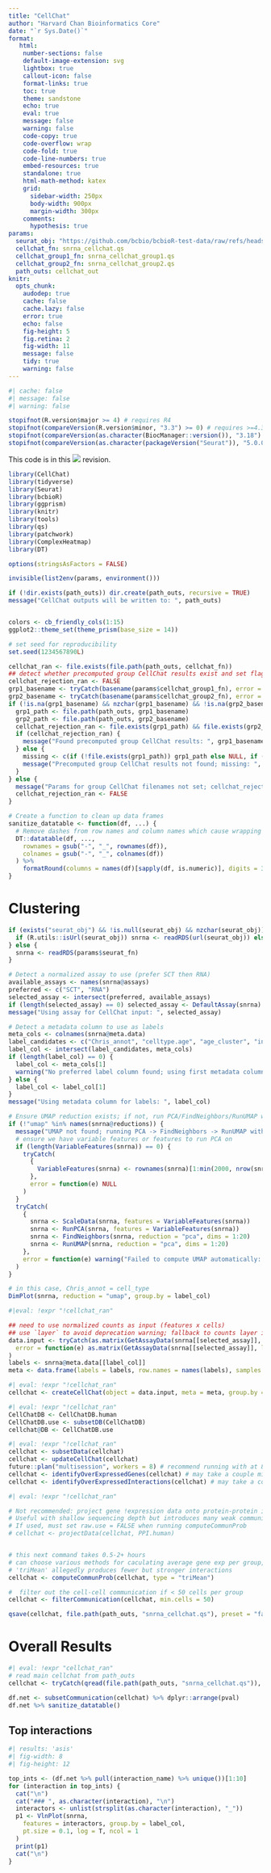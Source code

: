 ```yaml
---
title: "CellChat"
author: "Harvard Chan Bioinformatics Core"
date: "`r Sys.Date()`"
format:
   html:
    number-sections: false
    default-image-extension: svg
    lightbox: true
    callout-icon: false
    format-links: true
    toc: true
    theme: sandstone
    echo: true
    eval: true
    message: false
    warning: false
    code-copy: true
    code-overflow: wrap
    code-fold: true
    code-line-numbers: true
    embed-resources: true
    standalone: true
    html-math-method: katex
    grid:
      sidebar-width: 250px
      body-width: 900px
      margin-width: 300px
    comments:
      hypothesis: true
params:
  seurat_obj: "https://github.com/bcbio/bcbioR-test-data/raw/refs/heads/main/singlecell/tiny.rds"
  cellchat_fn: snrna_cellchat.qs
  cellchat_group1_fn: snrna_cellchat_group1.qs
  cellchat_group2_fn: snrna_cellchat_group2.qs
  path_outs: cellchat_out
knitr:
  opts_chunk:
    audodep: true
    cache: false
    cache.lazy: false
    error: true
    echo: false
    fig-height: 5
    fig.retina: 2
    fig-width: 11
    message: false
    tidy: true
    warning: false
---
```


```r
#| cache: false
#| message: false
#| warning: false

stopifnot(R.version$major >= 4) # requires R4
stopifnot(compareVersion(R.version$minor, "3.3") >= 0) # requires >=4.3.3
stopifnot(compareVersion(as.character(BiocManager::version()), "3.18") >= 0)
stopifnot(compareVersion(as.character(packageVersion("Seurat")), "5.0.0") >= 0)
```

This code is in this ![](https://img.shields.io/badge/status-draft-grey) revision.


```r
library(CellChat)
library(tidyverse)
library(Seurat)
library(bcbioR)
library(ggprism)
library(knitr)
library(tools)
library(qs)
library(patchwork)
library(ComplexHeatmap)
library(DT)

options(stringsAsFactors = FALSE)

invisible(list2env(params, environment()))

if (!dir.exists(path_outs)) dir.create(path_outs, recursive = TRUE)
message("CellChat outputs will be written to: ", path_outs)


colors <- cb_friendly_cols(1:15)
ggplot2::theme_set(theme_prism(base_size = 14))

# set seed for reproducibility
set.seed(1234567890L)

cellchat_ran <- file.exists(file.path(path_outs, cellchat_fn))
## detect whether precomputed group CellChat results exist and set flag
cellchat_rejection_ran <- FALSE
grp1_basename <- tryCatch(basename(params$cellchat_group1_fn), error = function(e) NA_character_)
grp2_basename <- tryCatch(basename(params$cellchat_group2_fn), error = function(e) NA_character_)
if (!is.na(grp1_basename) && nzchar(grp1_basename) && !is.na(grp2_basename) && nzchar(grp2_basename)) {
  grp1_path <- file.path(path_outs, grp1_basename)
  grp2_path <- file.path(path_outs, grp2_basename)
  cellchat_rejection_ran <- file.exists(grp1_path) && file.exists(grp2_path)
  if (cellchat_rejection_ran) {
    message("Found precomputed group CellChat results: ", grp1_basename, ", ", grp2_basename)
  } else {
    missing <- c(if (!file.exists(grp1_path)) grp1_path else NULL, if (!file.exists(grp2_path)) grp2_path else NULL)
    message("Precomputed group CellChat results not found; missing: ", paste(missing, collapse = ", "))
  }
} else {
  message("Params for group CellChat filenames not set; cellchat_rejection_ran = FALSE")
  cellchat_rejection_ran <- FALSE
}
```

```r
# Create a function to clean up data frames
sanitize_datatable <- function(df, ...) {
  # Remove dashes from row names and column names which cause wrapping
  DT::datatable(df, ...,
    rownames = gsub("-", "_", rownames(df)),
    colnames = gsub("-", "_", colnames(df))
  ) %>%
    formatRound(columns = names(df)[sapply(df, is.numeric)], digits = 3)
}
```

# Clustering

```r
if (exists("seurat_obj") && !is.null(seurat_obj) && nzchar(seurat_obj)) {
  if (R.utils::isUrl(seurat_obj)) snrna <- readRDS(url(seurat_obj)) else snrna <- readRDS(seurat_obj)
} else {
  snrna <- readRDS(params$seurat_fn)
}

# Detect a normalized assay to use (prefer SCT then RNA)
available_assays <- names(snrna@assays)
preferred <- c("SCT", "RNA")
selected_assay <- intersect(preferred, available_assays)
if (length(selected_assay) == 0) selected_assay <- DefaultAssay(snrna) else selected_assay <- selected_assay[1]
message("Using assay for CellChat input: ", selected_assay)

# Detect a metadata column to use as labels
meta_cols <- colnames(snrna@meta.data)
label_candidates <- c("Chris_annot", "celltype.age", "age_cluster", "integrated_snn_res.0.4", "cell_type", "seurat_clusters", "orig.ident")
label_col <- intersect(label_candidates, meta_cols)
if (length(label_col) == 0) {
  label_col <- meta_cols[1]
  warning("No preferred label column found; using first metadata column: ", label_col)
} else {
  label_col <- label_col[1]
}
message("Using metadata column for labels: ", label_col)

# Ensure UMAP reduction exists; if not, run PCA/FindNeighbors/RunUMAP with defaults
if (!"umap" %in% names(snrna@reductions)) {
  message("UMAP not found; running PCA -> FindNeighbors -> RunUMAP with default parameters")
  # ensure we have variable features or features to run PCA on
  if (length(VariableFeatures(snrna)) == 0) {
    tryCatch(
      {
        VariableFeatures(snrna) <- rownames(snrna)[1:min(2000, nrow(snrna))]
      },
      error = function(e) NULL
    )
  }
  tryCatch(
    {
      snrna <- ScaleData(snrna, features = VariableFeatures(snrna))
      snrna <- RunPCA(snrna, features = VariableFeatures(snrna))
      snrna <- FindNeighbors(snrna, reduction = "pca", dims = 1:20)
      snrna <- RunUMAP(snrna, reduction = "pca", dims = 1:20)
    },
    error = function(e) warning("Failed to compute UMAP automatically: ", conditionMessage(e))
  )
}

# in this case, Chris_annot = cell_type
DimPlot(snrna, reduction = "umap", group.by = label_col)
```

```r
#|eval: !expr "!cellchat_ran"

## need to use normalized counts as input (features x cells)
## use `layer` to avoid deprecation warning; fallback to counts layer if data not present
data.input <- tryCatch(as.matrix(GetAssayData(snrna[[selected_assay]], layer = "data")),
  error = function(e) as.matrix(GetAssayData(snrna[[selected_assay]], layer = "counts"))
)
labels <- snrna@meta.data[[label_col]]
meta <- data.frame(labels = labels, row.names = names(labels), samples = snrna$orig.ident)
```

```r
#| eval: !expr "!cellchat_ran"
cellchat <- createCellChat(object = data.input, meta = meta, group.by = "labels")
```

```r
#| eval: !expr "!cellchat_ran"
CellChatDB <- CellChatDB.human
CellChatDB.use <- subsetDB(CellChatDB)
cellchat@DB <- CellChatDB.use
```

```r
#| eval: !expr "!cellchat_ran"
cellchat <- subsetData(cellchat)
cellchat <- updateCellChat(cellchat)
future::plan("multisession", workers = 8) # recommend running with at 8-16 cores
cellchat <- identifyOverExpressedGenes(cellchat) # may take a couple minutes
cellchat <- identifyOverExpressedInteractions(cellchat) # may take a couple minutes
```

```r
#| eval: !expr "!cellchat_ran"

# Not recommended: project gene !expression data onto protein-protein interaction network.
# Useful with shallow sequencing depth but introduces many weak communications.
# If used, must set raw.use = FALSE when running computeCommunProb
# cellchat <- projectData(cellchat, PPI.human)


# this next command takes 0.5-2+ hours
# can choose various methods for caculating average gene exp per group,
# 'triMean' allegedly produces fewer but stronger interactions
cellchat <- computeCommunProb(cellchat, type = "triMean")

#  filter out the cell-cell communication if < 50 cells per group
cellchat <- filterCommunication(cellchat, min.cells = 50)

qsave(cellchat, file.path(path_outs, "snrna_cellchat.qs"), preset = "fast")
```

# Overall Results 

```r
#| eval: !expr "cellchat_ran"
# read main cellchat from path_outs
cellchat <- tryCatch(qread(file.path(path_outs, "snrna_cellchat.qs")), error = function(e) qread(params$cellchat_fn))
```

```r
df.net <- subsetCommunication(cellchat) %>% dplyr::arrange(pval)
df.net %>% sanitize_datatable()
```

## Top interactions

::: {.panel-tabset}

```r
#| results: 'asis'
#| fig-width: 8
#| fig-height: 12

top_ints <- (df.net %>% pull(interaction_name) %>% unique())[1:10]
for (interaction in top_ints) {
  cat("\n")
  cat("### ", as.character(interaction), "\n")
  interactors <- unlist(strsplit(as.character(interaction), "_"))
  p1 <- VlnPlot(snrna,
    features = interactors, group.by = label_col,
    pt.size = 0.1, log = T, ncol = 1
  )
  print(p1)
  cat("\n")
}
```
:::

